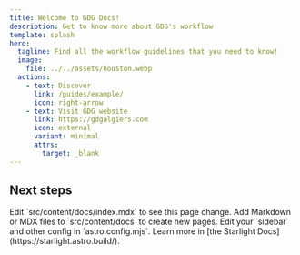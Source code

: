 ```yaml
---
title: Welcome to GDG Docs!
description: Get to know more about GDG's workflow
template: splash
hero:
  tagline: Find all the workflow guidelines that you need to know!
  image:
    file: ../../assets/houston.webp
  actions:
    - text: Discover
      link: /guides/example/
      icon: right-arrow
    - text: Visit GDG website
      link: https://gdgalgiers.com
      icon: external
      variant: minimal
      attrs:
        target: _blank
---
```



## Next steps

<CardGrid stagger>
	<Card title="Update content" icon="pencil">
		Edit `src/content/docs/index.mdx` to see this page change.
	</Card>
	<Card title="Add new content" icon="add-document">
		Add Markdown or MDX files to `src/content/docs` to create new pages.
	</Card>
	<Card title="Configure your site" icon="setting">
		Edit your `sidebar` and other config in `astro.config.mjs`.
	</Card>
	<Card title="Read the docs" icon="open-book">
		Learn more in [the Starlight Docs](https://starlight.astro.build/).
	</Card>
</CardGrid>
